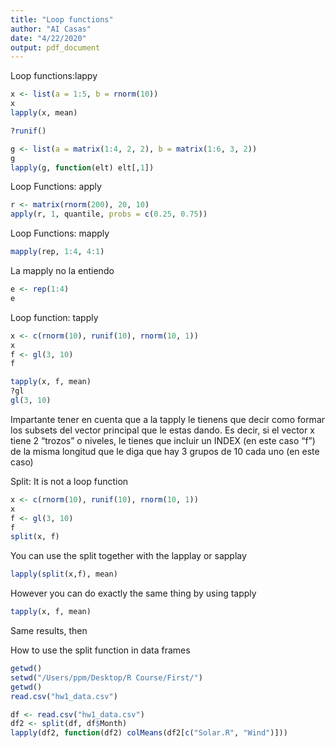 ```yaml
---
title: "Loop functions"
author: "AI Casas"
date: "4/22/2020"
output: pdf_document
---
```


Loop functions:lappy

```r
x <- list(a = 1:5, b = rnorm(10))
x
lapply(x, mean)
```

```r
?runif()
```

```r
g <- list(a = matrix(1:4, 2, 2), b = matrix(1:6, 3, 2))
g
lapply(g, function(elt) elt[,1])
```

Loop Functions: apply

```r
r <- matrix(rnorm(200), 20, 10)
apply(r, 1, quantile, probs = c(0.25, 0.75))
```

Loop Functions: mapply

```r
mapply(rep, 1:4, 4:1)
```
La mapply no la entiendo


```r
e <- rep(1:4)
e

```


Loop function: tapply 
```r
x <- c(rnorm(10), runif(10), rnorm(10, 1))
x
f <- gl(3, 10)
f
```

```r
tapply(x, f, mean)
?gl
gl(3, 10)
```

Impartante tener en cuenta que a la tapply le tienens que decir como formar los subsets del vector principal que le estas dando. Es decir, si el vector x tiene 2 "trozos" o niveles, le tienes que incluir un INDEX (en este caso "f") de la misma longitud que le diga que hay 3 grupos de 10 cada uno (en este caso)

Split: It is not a loop function

```r
x <- c(rnorm(10), runif(10), rnorm(10, 1))
x
f <- gl(3, 10)
f
split(x, f)
```

You can use the split together with the lapplay or sapplay
```r
lapply(split(x,f), mean)
```

However you can do exactly the same thing by using tapply
```r
tapply(x, f, mean)
```

Same results, then

How to use the split function in data frames
```r
getwd()
setwd("/Users/ppm/Desktop/R Course/First/")
getwd()
read.csv("hw1_data.csv")
```

```r
df <- read.csv("hw1_data.csv")
df2 <- split(df, df$Month)
lapply(df2, function(df2) colMeans(df2[c("Solar.R", "Wind")]))
```

